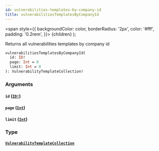 ```yaml
---
id: vulnerabilities-templates-by-company-id
title: vulnerabilitiesTemplatesByCompanyId
---
```


<span
style={{
      backgroundColor: color,
      borderRadius: '2px',
      color: '#fff',
      padding: '0.2rem',
    }}>
{children}
</span>
);

Returns all vulnerabilities templates by company id

```graphql
vulnerabilitiesTemplatesByCompanyId(
  id: ID!
  page: Int = 0
  limit: Int = 0
): VulnerabilityTemplateCollection!

```

### Arguments

#### `id` ([`ID!`](/api/graphql/documentation/scalars/id))

#### `page` ([`Int`](/api/graphql/documentation/scalars/int))

#### `limit` ([`Int`](/api/graphql/documentation/scalars/int))

### Type

#### [`VulnerabilityTemplateCollection`](/api/graphql/documentation/objects/vulnerability-template-collection)
